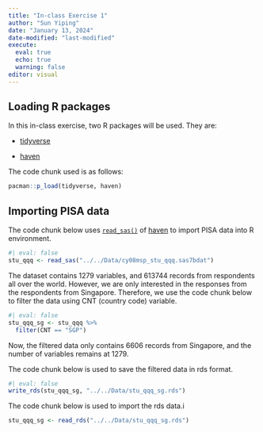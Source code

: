 ```yaml
---
title: "In-class Exercise 1"
author: "Sun Yiping"
date: "January 13, 2024"
date-modified: "last-modified"
execute: 
  eval: true
  echo: true
  warning: false
editor: visual
---
```


## Loading R packages

In this in-class exercise, two R packages will be used. They are:

-   [tidyverse](https://www.tidyverse.org/)

-   [haven](https://haven.tidyverse.org/index.html)

The code chunk used is as follows: 

```r
pacman::p_load(tidyverse, haven)
```

## Importing PISA data

The code chunk below uses [`read_sas()`](https://haven.tidyverse.org/reference/read_sas.html) of [haven](https://haven.tidyverse.org/index.html) to import PISA data into R environment.

```r
#| eval: false
stu_qqq <- read_sas("../../Data/cy08msp_stu_qqq.sas7bdat")
```

The dataset contains 1279 variables, and 613744 records from respondents all over the world. However, we are only interested in the responses from the respondents from Singapore. Therefore, we use the code chunk below to filter the data using CNT (country code) variable.

```r
#| eval: false
stu_qqq_sg <- stu_qqq %>% 
  filter(CNT == "SGP")
```

Now, the filtered data only contains 6606 records from Singapore, and the number of variables remains at 1279.

The code chunk below is used to save the filtered data in rds format.

```r
#| eval: false
write_rds(stu_qqq_sg, "../../Data/stu_qqq_sg.rds")
```

The code chunk below is used to import the rds data.i

```r
stu_qqq_sg <- read_rds("../../Data/stu_qqq_sg.rds")
```


